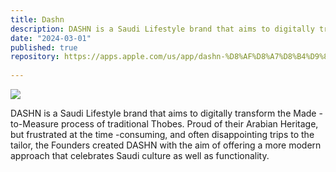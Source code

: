 ```yaml
---
title: Dashn
description: DASHN is a Saudi Lifestyle brand that aims to digitally transform the Made -to-Measure process of traditional Thobes.
date: "2024-03-01"
published: true
repository: https://apps.apple.com/us/app/dashn-%D8%AF%D8%A7%D8%B4%D9%86/id6467379831
  
---
```



[![](/dashn.png)](https://dashn.com/)

DASHN is a Saudi Lifestyle brand that aims to digitally transform the Made -to-Measure process of traditional Thobes. Proud of their Arabian Heritage, but frustrated at the time -consuming, and often disappointing trips to the tailor, the Founders created DASHN with the aim of offering a more modern approach that celebrates Saudi culture as well as functionality.